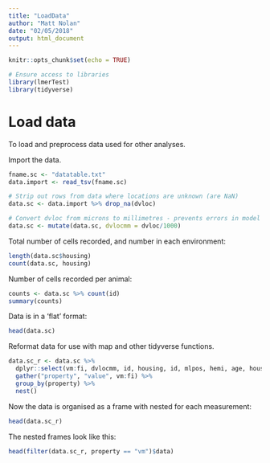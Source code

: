 ```yaml
---
title: "LoadData"
author: "Matt Nolan"
date: "02/05/2018"
output: html_document
---
```

```r
knitr::opts_chunk$set(echo = TRUE)

# Ensure access to libraries
library(lmerTest)
library(tidyverse)
```

# Load data {-}

To load and preprocess data used for other analyses.


Import the data.
```r
fname.sc <- "datatable.txt"
data.import <- read_tsv(fname.sc)

# Strip out rows from data where locations are unknown (are NaN)
data.sc <- data.import %>% drop_na(dvloc)

# Convert dvloc from microns to millimetres - prevents errors in model fitting large dv values
data.sc <- mutate(data.sc, dvlocmm = dvloc/1000)
```

Total number of cells recorded, and number in each environment:
```r
length(data.sc$housing)
count(data.sc, housing)
```

Number of cells recorded per animal:
```r
counts <- data.sc %>% count(id)
summary(counts)
```

Data is in a 'flat' format:
```r
head(data.sc)
```


Reformat data for use with map and other tidyverse functions.
```r
data.sc_r <- data.sc %>%
  dplyr::select(vm:fi, dvlocmm, id, housing, id, mlpos, hemi, age, housing, expr, patchdir, rectime) %>%
  gather("property", "value", vm:fi) %>%
  group_by(property) %>%
  nest()
```

Now the data is organised as a frame with nested for each measurement:
```r
head(data.sc_r)
```

The nested frames look like this:
```r
head(filter(data.sc_r, property == "vm")$data)
```


